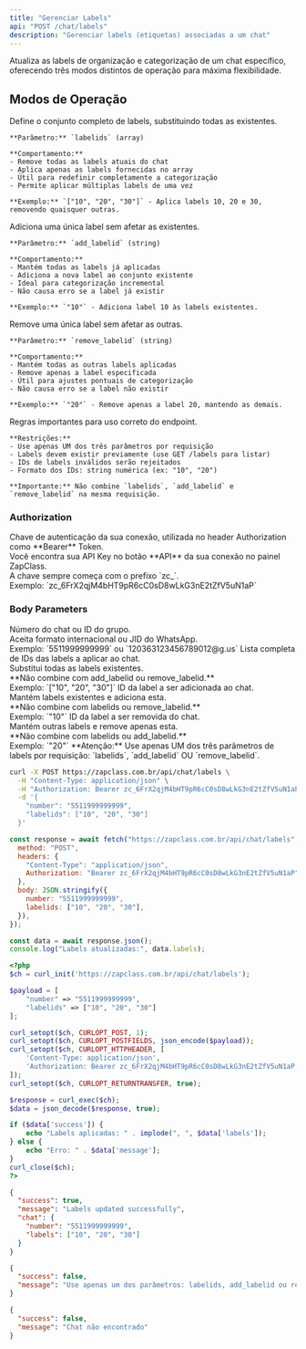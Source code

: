 ```yaml
---
title: "Gerenciar Labels"
api: "POST /chat/labels"
description: "Gerenciar labels (etiquetas) associadas a um chat"
---
```


Atualiza as labels de organização e categorização de um chat específico, oferecendo três modos distintos de operação para máxima flexibilidade.

## Modos de Operação

<AccordionGroup>
  <Accordion title="Definir Todas as Labels" icon="tags">
    Define o conjunto completo de labels, substituindo todas as existentes.

    **Parâmetro:** `labelids` (array)

    **Comportamento:**
    - Remove todas as labels atuais do chat
    - Aplica apenas as labels fornecidas no array
    - Útil para redefinir completamente a categorização
    - Permite aplicar múltiplas labels de uma vez

    **Exemplo:** `["10", "20", "30"]` - Aplica labels 10, 20 e 30, removendo quaisquer outras.

  </Accordion>

  <Accordion title="Adicionar Label Individual" icon="plus">
    Adiciona uma única label sem afetar as existentes.

    **Parâmetro:** `add_labelid` (string)

    **Comportamento:**
    - Mantém todas as labels já aplicadas
    - Adiciona a nova label ao conjunto existente
    - Ideal para categorização incremental
    - Não causa erro se a label já existir

    **Exemplo:** `"10"` - Adiciona label 10 às labels existentes.

  </Accordion>

  <Accordion title="Remover Label Individual" icon="minus">
    Remove uma única label sem afetar as outras.

    **Parâmetro:** `remove_labelid` (string)

    **Comportamento:**
    - Mantém todas as outras labels aplicadas
    - Remove apenas a label especificada
    - Útil para ajustes pontuais de categorização
    - Não causa erro se a label não existir

    **Exemplo:** `"20"` - Remove apenas a label 20, mantendo as demais.

  </Accordion>

  <Accordion title="Validação e Regras" icon="circle-exclamation">
    Regras importantes para uso correto do endpoint.

    **Restrições:**
    - Use apenas UM dos três parâmetros por requisição
    - Labels devem existir previamente (use GET /labels para listar)
    - IDs de labels inválidos serão rejeitados
    - Formato dos IDs: string numérica (ex: "10", "20")

    **Importante:** Não combine `labelids`, `add_labelid` e `remove_labelid` na mesma requisição.

  </Accordion>
</AccordionGroup>

### Authorization

<ParamField path="api_key" type="string" required>
  Chave de autenticação da sua conexão, utilizada no header Authorization como
  **Bearer** Token. <br />
  Você encontra sua API Key no botão **API** da sua conexão no painel ZapClass. <br />
  A chave sempre começa com o prefixo `zc_`. <br />
  Exemplo: `zc_6FrX2qjM4bHT9pR6cC0sD8wLkG3nE2tZfV5uN1aP`
</ParamField>

### Body Parameters

<ParamField path="number" type="string" required>
  Número do chat ou ID do grupo. <br />
  Aceita formato internacional ou JID do WhatsApp. <br />
  Exemplo: `5511999999999` ou `120363123456789012@g.us`
</ParamField>

<ParamField path="labelids" type="array">
  Lista completa de IDs das labels a aplicar ao chat. <br />
  Substitui todas as labels existentes. <br />
  **Não combine com add_labelid ou remove_labelid.** <br />
  Exemplo: `["10", "20", "30"]`
</ParamField>

<ParamField path="add_labelid" type="string">
  ID da label a ser adicionada ao chat. <br />
  Mantém labels existentes e adiciona esta. <br />
  **Não combine com labelids ou remove_labelid.** <br />
  Exemplo: `"10"`
</ParamField>

<ParamField path="remove_labelid" type="string">
  ID da label a ser removida do chat. <br />
  Mantém outras labels e remove apenas esta. <br />
  **Não combine com labelids ou add_labelid.** <br />
  Exemplo: `"20"`
</ParamField>

<Warning>
  **Atenção:** Use apenas UM dos três parâmetros de labels por requisição:
  `labelids`, `add_labelid` OU `remove_labelid`.
</Warning>

<RequestExample>

```bash cURL
curl -X POST https://zapclass.com.br/api/chat/labels \
  -H "Content-Type: application/json" \
  -H "Authorization: Bearer zc_6FrX2qjM4bHT9pR6cC0sD8wLkG3nE2tZfV5uN1aP" \
  -d '{
    "number": "5511999999999",
    "labelids": ["10", "20", "30"]
  }'
```

```javascript JavaScript
const response = await fetch("https://zapclass.com.br/api/chat/labels", {
  method: "POST",
  headers: {
    "Content-Type": "application/json",
    Authorization: "Bearer zc_6FrX2qjM4bHT9pR6cC0sD8wLkG3nE2tZfV5uN1aP",
  },
  body: JSON.stringify({
    number: "5511999999999",
    labelids: ["10", "20", "30"],
  }),
});

const data = await response.json();
console.log("Labels atualizadas:", data.labels);
```

```php PHP
<?php
$ch = curl_init('https://zapclass.com.br/api/chat/labels');

$payload = [
    "number" => "5511999999999",
    "labelids" => ["10", "20", "30"]
];

curl_setopt($ch, CURLOPT_POST, 1);
curl_setopt($ch, CURLOPT_POSTFIELDS, json_encode($payload));
curl_setopt($ch, CURLOPT_HTTPHEADER, [
    'Content-Type: application/json',
    'Authorization: Bearer zc_6FrX2qjM4bHT9pR6cC0sD8wLkG3nE2tZfV5uN1aP'
]);
curl_setopt($ch, CURLOPT_RETURNTRANSFER, true);

$response = curl_exec($ch);
$data = json_decode($response, true);

if ($data['success']) {
    echo "Labels aplicadas: " . implode(", ", $data['labels']);
} else {
    echo "Erro: " . $data['message'];
}
curl_close($ch);
?>
```

</RequestExample>

<ResponseExample>

```json 200
{
  "success": true,
  "message": "Labels updated successfully",
  "chat": {
    "number": "5511999999999",
    "labels": ["10", "20", "30"]
  }
}
```

```json 400
{
  "success": false,
  "message": "Use apenas um dos parâmetros: labelids, add_labelid ou remove_labelid"
}
```

```json 404
{
  "success": false,
  "message": "Chat não encontrado"
}
```

</ResponseExample>
